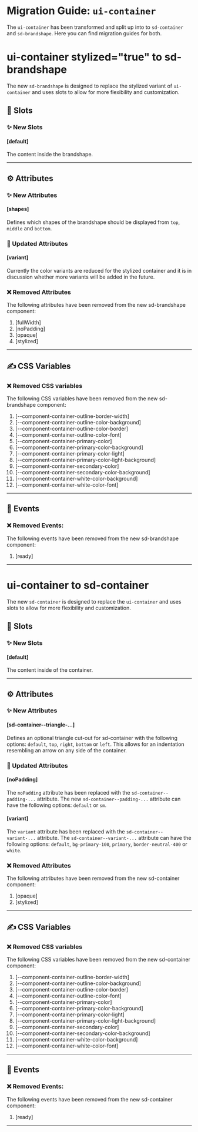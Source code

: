 # Migration Guide: `ui-container`

The `ui-container` has been transformed and split up into to `sd-container` and `sd-brandshape`. Here you can find migration guides for both.

# ui-container stylized="true" to sd-brandshape

The new `sd-brandshape` is designed to replace the stylized variant of `ui-container` and uses slots to allow for more flexibility and customization.

## 💾 Slots

### ✨ New Slots

#### [default]

The content inside the brandshape.

<hr />

## ⚙️ Attributes

### ✨ New Attributes

#### [shapes]

Defines which shapes of the brandshape should be displayed from `top`, `middle` and `bottom`.

### 🔀 Updated Attributes

#### [variant]

Currently the color variants are reduced for the stylized container and it is in discussion whether more variants will be added in the future.

### ❌ Removed Attributes

The following attributes have been removed from the new sd-brandshape component:

1. [fullWidth]
2. [noPadding]
3. [opaque]
4. [stylized]

<hr />

## ✍️ CSS Variables

### ❌ Removed CSS variables

The following CSS variables have been removed from the new sd-brandshape component:

1. [--component-container-outline-border-width]
2. [--component-container-outline-color-background]
3. [--component-container-outline-color-border]
4. [--component-container-outline-color-font]
5. [--component-container-primary-color]
6. [--component-container-primary-color-background]
7. [--component-container-primary-color-light]
8. [--component-container-primary-color-light-background]
9. [--component-container-secondary-color]
10. [--component-container-secondary-color-background]
11. [--component-container-white-color-background]
12. [--component-container-white-color-font]

<hr />

## 🥳 Events

### ❌ Removed Events:

The following events have been removed from the new sd-brandshape component:

1. [ready]

<hr />

# ui-container to sd-container

The new `sd-container` is designed to replace the `ui-container` and uses slots to allow for more flexibility and customization.

## 💾 Slots

### ✨ New Slots

#### [default]

The content inside of the container.

<hr />

## ⚙️ Attributes

### ✨ New Attributes

#### [sd-container--triangle-...]

Defines an optional triangle cut-out for sd-container with the following options: `default`, `top`, `right`, `bottom` or `left`. This allows for an indentation resembling an arrow on any side of the container.

### 🔀 Updated Attributes

#### [noPadding]

The `noPadding` attribute has been replaced with the `sd-container--padding-...` attribute. The new `sd-container--padding-...` attribute can have the following options: `default` or `sm`.

#### [variant]

The `variant` attribute has been replaced with the `sd-container--variant-...` attribute. The `sd-container--variant-...` attribute can have the following options: `default`, `bg-primary-100`, `primary`, `border-neutral-400` or `white`.

### ❌ Removed Attributes

The following attributes have been removed from the new sd-container component:

1. [opaque]
2. [stylized]

<hr />

## ✍️ CSS Variables

### ❌ Removed CSS variables

The following CSS variables have been removed from the new sd-container component:

1. [--component-container-outline-border-width]
2. [--component-container-outline-color-background]
3. [--component-container-outline-color-border]
4. [--component-container-outline-color-font]
5. [--component-container-primary-color]
6. [--component-container-primary-color-background]
7. [--component-container-primary-color-light]
8. [--component-container-primary-color-light-background]
9. [--component-container-secondary-color]
10. [--component-container-secondary-color-background]
11. [--component-container-white-color-background]
12. [--component-container-white-color-font]

<hr />

## 🥳 Events

### ❌ Removed Events:

The following events have been removed from the new sd-container component:

1. [ready]

<hr />
